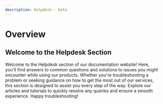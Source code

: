```yaml
---
description: Helpdesk - beta
---
```


# Overview

## Welcome to the Helpdesk Section

Welcome to the Helpdesk section of our documentation website! Here, you'll find answers to common questions and solutions to issues you might encounter while using our products. Whether you're troubleshooting a problem or seeking guidance on how to get the most out of our services, this section is designed to assist you every step of the way. Explore our articles and tutorials to quickly resolve any queries and ensure a smooth experience. Happy troubleshooting!